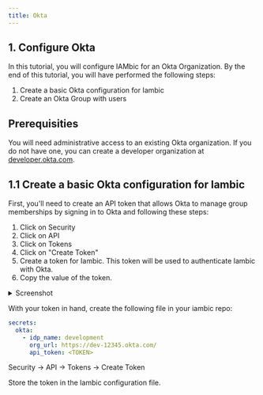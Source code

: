 ```yaml
---
title: Okta
---
```


## 1. Configure Okta

In this tutorial, you will configure IAMbic for an Okta Organization. By the end of this tutorial,
you will have performed the following steps:

1. Create a basic Okta configuration for Iambic
2. Create an Okta Group with users


## Prerequisities

You will need administrative access to an existing Okta organization. If you do not have one, you can
create a developer organization at [developer.okta.com](https://developer.okta.com/).

## 1.1 Create a basic Okta configuration for Iambic

First, you'll need to create an API token that allows Okta to manage group memberships by
signing in to Okta and following these steps:

1. Click on Security
2. Click on API
3. Click on Tokens
4. Click on "Create Token"
5. Create a token for Iambic. This token will be used to authenticate Iambic with Okta.
6. Copy the value of the token.

<details>
  <summary>Screenshot</summary>

![Okta-token](/img/okta/okta-token-1.png)

</details>

With your token in hand, create the following file
in your iambic repo:


```yaml
secrets:
  okta:
    - idp_name: development
      org_url: https://dev-12345.okta.com/
      api_token: <TOKEN>
```


Security -> API -> Tokens -> Create Token



Store the token in the Iambic configuration file.

